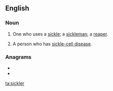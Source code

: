 ==English==

===Noun===
{{en-noun}}

# One who uses a [[sickle]]; a [[sickleman]]; a [[reaper]].
# {{lb|en|medicine|informal}} A person who has [[sickle-cell disease]].

{{Webster 1913}}

===Anagrams===
* {{l|en|lickers}}
* {{l|en|slicker}}

[[ta:sickler]]